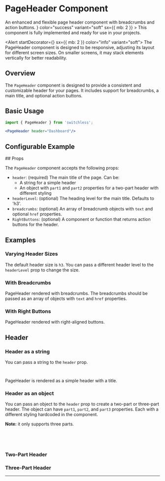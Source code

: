 


<Meta of={PageHeaderStories} />

# PageHeader Component

<Subtitle>
  An enhanced and flexible page header component with breadcrumbs and action buttons.
</Subtitle>
<Alert startDecorator={<CheckCircleIcon />} color="success" variant="soft" 
sx={{ mb: 2 }} >
  This component is fully implemented and ready for use in your projects.
</Alert>

<Alert startDecorator={<InfoIcon />} sx={{ mb: 2 }} color="info" variant="soft">
  The PageHeader component is designed to be responsive, adjusting its layout for different screen sizes. On smaller screens, it may stack elements vertically for better readability.
</Alert>

## Overview

The `PageHeader` component is designed to provide a consistent and customizable header for your pages. It includes support for breadcrumbs, a main title, and optional action buttons.

## Basic Usage




```jsx
import { PageHeader } from 'switchless';

<PageHeader header="Dashboard"/>
```

## Configurable Example

<Primary />

<Controls />
## Props

The `PageHeader` component accepts the following props:

- `header`: (required) The main title of the page. Can be:
  - A string for a simple header
  - An object with `part1` and `part2` properties for a two-part header with different styling
- `headerLevel`: (optional) The heading level for the main title. Defaults to 'h3'.
- `breadcrumbs`: (optional) An array of breadcrumb objects with `text` and optional `href` properties.
- `RightButtons`: (optional) A component or function that returns action buttons for the header.

## Examples



### Varying Header Sizes


<Canvas of={PageHeaderStories.VaryingHeaderSizes} />

The default header size is `h3`. You can pass a different header level to the `headerLevel` prop to change the size.

### With Breadcrumbs

<Canvas of={PageHeaderStories.WithBreadcrumbs} />

PageHeader rendered with breadcrumbs.
The breadcrumbs should be passed as an array of objects with `text` and `href` properties.


### With Right Buttons

<Canvas of={PageHeaderStories.WithRightButtons} />

PageHeader rendered with right-aligned buttons.


## Header 

### Header as a string

You can pass a string to the `header` prop.

```jsx
<PageHeader header="Simple Header" />
```
PageHeader is rendered as a simple header with a title.

<Canvas of={PageHeaderStories.simpleHeader} />


### Header as an object

You can pass an object to the `header` prop to create a two-part or three-part header.
The object can have `part1`, `part2`, and `part3` properties. Each with a different styling hardcoded in the component.

<b>Note:</b> it only supports three parts.

```jsx
const header = { part1: 'Three ', part2: 'Part', part3: 'Header' }

<PageHeader header={header} />

```

### Two-Part Header

<Canvas of={PageHeaderStories.TwoPartHeader} />



### Three-Part Header

<Canvas of={PageHeaderStories.ThreePartHeader} />


---


